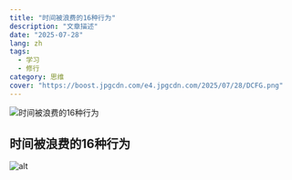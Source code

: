 ```yaml
---
title: "时间被浪费的16种行为"
description: "文章描述"
date: "2025-07-28"
lang: zh
tags:
  - 学习
  - 修行
category: 思维
cover: "https://boost.jpgcdn.com/e4.jpgcdn.com/2025/07/28/DCFG.png"
---
```



<Image
  src="https://boost.jpgcdn.com/e4.jpgcdn.com/2025/07/28/DCFG.png"
  alt="时间被浪费的16种行为"
  width={999}
  height={527}
  isArticleImage={true}
/>

## 时间被浪费的16种行为

![alt](https://boost.jpgcdn.com/t3.jpgcdn.com/2025/07/28/DfSC.jpg)

